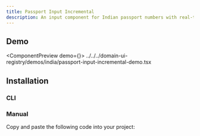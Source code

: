 ```yaml
---
title: Passport Input Incremental
description: An input component for Indian passport numbers with real-time incremental validation that prevents invalid characters as you type.
---
```



## Demo

<ComponentPreview demo={<PassportInputIncrementalDemo />}>
  <include>../../../domain-ui-registry/demos/india/passport-input-incremental-demo.tsx</include>
</ComponentPreview>

## Installation

### CLI

<RegistryCliCommands name="passport-input-incremental" type="free" />

### Manual

Copy and paste the following code into your project:

<RegistryAllFiles name="passport-input-incremental" type="free" />